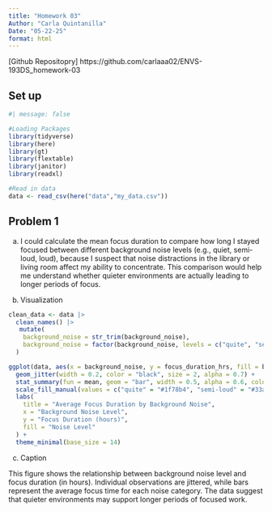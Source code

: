 ```yaml
---
title: "Homework 03"
Author: "Carla Quintanilla"
Date: "05-22-25"
format: html
---
```


[Github Repositopry] https://github.com/carlaaa02/ENVS-193DS_homework-03

## Set up

```r
#| message: false

#Loading Packages 
library(tidyverse)
library(here)
library(gt)
library(flextable)
library(janitor)
library(readxl)

#Read in data 
data <- read_csv(here("data","my_data.csv"))

```

## Problem 1 

a. I could calculate the mean focus duration to compare how long I stayed focused between different background noise levels (e.g., quiet, semi-loud, loud), because I suspect that noise distractions in the library or living room affect my ability to concentrate. This comparison would help me understand whether quieter environments are actually leading to longer periods of focus.

b. Visualization

```r
clean_data <- data |> 
  clean_names() |> 
   mutate(
    background_noise = str_trim(background_noise),
    background_noise = factor(background_noise, levels = c("quite", "semi-loud", "loud"))
  )

ggplot(data, aes(x = background_noise, y = focus_duration_hrs, fill = background_noise)) +
  geom_jitter(width = 0.2, color = "black", size = 2, alpha = 0.7) +
  stat_summary(fun = mean, geom = "bar", width = 0.5, alpha = 0.6, color = "black") +
  scale_fill_manual(values = c("quite" = "#1f78b4", "semi-loud" = "#33a02c", "loud" = "#e31a1c")) +
  labs(
    title = "Average Focus Duration by Background Noise",
    x = "Background Noise Level",
    y = "Focus Duration (hours)",
    fill = "Noise Level"
  ) +
  theme_minimal(base_size = 14)
```

c. Caption 

This figure shows the relationship between background noise level and focus duration (in hours). Individual observations are jittered, while bars represent the average focus time for each noise category. The data suggest that quieter environments may support longer periods of focused work.




